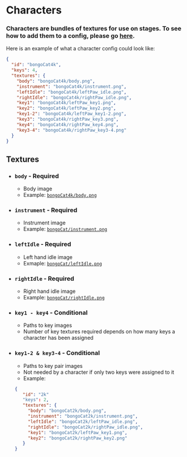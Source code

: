 # Characters

### Characters are bundles of textures for use on stages. To see how to add them to a config, please go [here](/config/properties#characters-object---required).

Here is an example of what a character config could look like:
```json
{
  "id": "bongoCat4k",
  "keys": 4,
  "textures": {
    "body": "bongoCat4k/body.png",
    "instrument": "bongoCat4k/instrument.png",
    "leftIdle": "bongoCat4k/leftPaw_idle.png",
    "rightIdle": "bongoCat4k/rightPaw_idle.png",
    "key1": "bongoCat4k/leftPaw_key1.png",
    "key2": "bongoCat4k/leftPaw_key2.png",
    "key1-2": "bongoCat4k/leftPaw_key1-2.png",
    "key3": "bongoCat4k/rightPaw_key3.png",
    "key4": "bongoCat4k/rightPaw_key4.png",
    "key3-4": "bongoCat4k/rightPaw_key3-4.png"
  }
}
```

## Textures

- ### `body` - Required
    - Body image
    - Example: [`bongoCat4k/body.png`](https://github.com/TheModdedChicken/ManiaKV/blob/main/examples/userdata_example/bongoCat4k/body.png)

- ### `instrument` - Required
     - Instrument image
     - Example: [`bongoCat/instrument.png`](https://github.com/TheModdedChicken/ManiaKV/blob/main/examples/userdata_example/bongoCat4k/instrument.png)

- ### `leftIdle` - Required
     - Left hand idle image
     - Exmaple: [`bongoCat/leftIdle.png`](https://github.com/TheModdedChicken/ManiaKV/blob/main/examples/userdata_example/bongoCat4k/leftPaw_idle.png)

- ### `rightIdle` - Required
     - Right hand idle image
     - Example: [`bongoCat/rightIdle.png`](https://github.com/TheModdedChicken/ManiaKV/blob/main/examples/userdata_example/bongoCat4k/rightPaw_idle.png)

- ### `key1 - key4` - Conditional
     - Paths to key images
     - Number of key textures required depends on how many keys a character has been assigned

- ### `key1-2 & key3-4` - Conditional
     - Paths to key pair images
     - Not needed by a character if only two keys were assigned to it
     - Example: 
     ```json
     {
        "id": "2k"
        "keys": 2,
        "textures": {
          "body": "bongoCat2k/body.png",
          "instrument": "bongoCat2k/instrument.png",
          "leftIdle": "bongoCat2k/leftPaw_idle.png",
          "rightIdle": "bongoCat2k/rightPaw_idle.png",
          "key1": "bongoCat2k/leftPaw_key1.png",
          "key2": "bongoCat2k/rightPaw_key2.png"
        }
     }
     ```